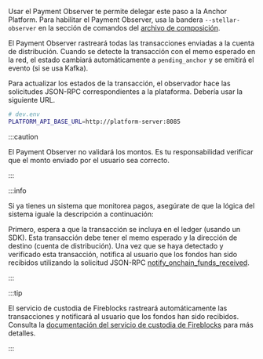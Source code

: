 Usar el Payment Observer te permite delegar este paso a la Anchor Platform. Para habilitar el Payment Observer, usa la bandera `--stellar-observer` en la sección de comandos del [archivo de composición](../../getting-started.mdx#configuration).

El Payment Observer rastreará todas las transacciones enviadas a la cuenta de distribución. Cuando se detecte la transacción con el memo esperado en la red, el estado cambiará automáticamente a `pending_anchor` y se emitirá el evento (si se usa Kafka).

Para actualizar los estados de la transacción, el observador hace las solicitudes JSON-RPC correspondientes a la plataforma. Debería usar la siguiente URL.

<CodeExample>

```bash
# dev.env
PLATFORM_API_BASE_URL=http://platform-server:8085
```

</CodeExample>

:::caution

El Payment Observer no validará los montos. Es tu responsabilidad verificar que el monto enviado por el usuario sea correcto.

:::

:::info

Si ya tienes un sistema que monitorea pagos, asegúrate de que la lógica del sistema iguale la descripción a continuación:

Primero, espera a que la transacción se incluya en el ledger (usando un SDK). Esta transacción debe tener el memo esperado y la dirección de destino (cuenta de distribución). Una vez que se haya detectado y verificado esta transacción, notifica al usuario que los fondos han sido recibidos utilizando la solicitud JSON-RPC [notify_onchain_funds_received](#funds-received-1).

:::

:::tip

El servicio de custodia de Fireblocks rastreará automáticamente las transacciones y notificará al usuario que los fondos han sido recibidos. Consulta la [documentación del servicio de custodia de Fireblocks][fireblocks] para más detalles.

:::

[fireblocks]: ../../custody-services/fireblocks/README.mdx
